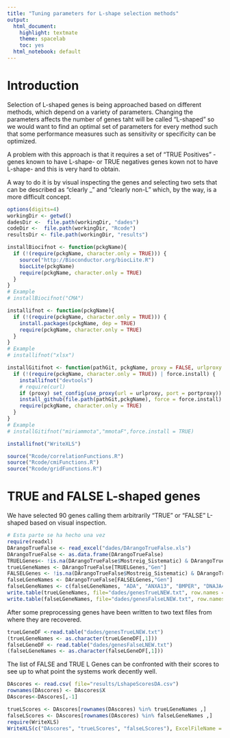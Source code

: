---
title: "Tuning parameters for L-shape selection methods"
output:
  html_document:
    highlight: textmate
    theme: spacelab
    toc: yes
  html_notebook: default
---

# Introduction

Selection of L-shaped genes is being approached based on different methods, which depend on a variety of parameters. Changing the parameters affects the number of genes taht will be called "L-shaped" so we would want to find an optimal set of parameters for every method such that some performance measures such as sensitivity or specificity can be optimized.

A problem with this approach is that it requires a set of "TRUE Positives" -genes known to have L-shape- or TRUE negatives genes kown not to have L-shape- and this is very hard to obtain.

A way to do it is by visual inspecting the genes and selecting two sets that can be described as "clearly _" and "clearly non-L" which, by the way, is a more difficult concept.


```{r message=FALSE}
options(digits=4)
workingDir <- getwd()
dadesDir <-  file.path(workingDir, "dades")
codeDir <-  file.path(workingDir, "Rcode")
resultsDir <- file.path(workingDir, "results")
```


```{r include= FALSE}
installBiocifnot <- function(pckgName){
  if (!(require(pckgName, character.only = TRUE))) {
    source("http://Bioconductor.org/biocLite.R")
    biocLite(pckgName)
    require(pckgName, character.only = TRUE)
  }
}
# Example 
# installBiocifnot("CMA")

installifnot <- function(pckgName){
  if (!(require(pckgName, character.only = TRUE))) {
    install.packages(pckgName, dep = TRUE)
    require(pckgName, character.only = TRUE)
  }
}
# Example 
# installifnot("xlsx")

installGitifnot <- function(pathGit, pckgName, proxy = FALSE, urlproxy = "conf_www.ir.vhebron.net", portproxy = 8081, force.install = FALSE){
  if (!(require(pckgName, character.only = TRUE)) | force.install) {
    installifnot("devtools")
    # require(curl)
    if (proxy) set_config(use_proxy(url = urlproxy, port = portproxy)) 
    install_github(file.path(pathGit,pckgName), force = force.install)
    require(pckgName, character.only = TRUE)
  }
}
# Example 
# installGitifnot("miriammota","mmotaF",force.install = TRUE)
```

```{r}
installifnot("WriteXLS")
```

```{r message= FALSE}
source("Rcode/correlationFunctions.R")
source("Rcode/cmiFunctions.R")
source("Rcode/gridFunctions.R")
```

# TRUE and FALSE L-shaped genes

We have selected 90 genes calling them arbitrarily "TRUE" or "FALSE" L-shaped based on visual inspection.

```{r, eval=FALSE}
# Esta parte se ha hecho una vez
require(readxl)
DArangoTrueFalse <- read_excel("dades/DArangoTrueFalse.xls")
DArangoTrueFalse <- as.data.frame(DArangoTrueFalse)
TRUELGenes<- !is.na(DArangoTrueFalse$Mostreig_Sistematic) & DArangoTrueFalse$Mostreig_Sistematic=="TRUE"
trueLGeneNames <- DArangoTrueFalse[TRUELGenes,"Gen"]
FALSELGenes <- !is.na(DArangoTrueFalse$Mostreig_Sistematic) & DArangoTrueFalse$Mostreig_Sistematic=="FALSE"
falseLGeneNames <- DArangoTrueFalse[FALSELGenes,"Gen"]
falseLGeneNames <- c(falseLGeneNames, "ADA", "ANXA13", "BMPER", "DNAJA4", "ELF1", "GRAMD3", "LDHB" )
write.table(trueLGeneNames, file="dades/genesTrueLNEW.txt", row.names = FALSE, quote=FALSE, col.names = FALSE)
write.table(falseLGeneNames, file="dades/genesFalseLNEW.txt", row.names = FALSE, quote=FALSE, col.names = FALSE)
```

After some preprocessing genes have been written to two text files from where they are recovered.

```{r}
trueLGeneDF <-read.table("dades/genesTrueLNEW.txt")
(trueLGeneNames <- as.character(trueLGeneDF[,1]))
falseLGeneDF <- read.table("dades/genesFalseLNEW.txt")
(falseLGeneNames <- as.character(falseLGeneDF[,1]))
```


The list of FALSE and TRUE L Genes can be confronted with their scores to see up to what point the systems work decently well.

```{r}
DAscores <- read.csv( file="results/LshapeScoresDA.csv")
rownames(DAscores) <- DAscores$X
DAscores<-DAscores[,-1]

trueLScores <- DAscores[rownames(DAscores) %in% trueLGeneNames ,]
falseLScores <- DAscores[rownames(DAscores) %in% falseLGeneNames ,]
require(WriteXLS)
WriteXLS(c("DAscores", "trueLScores", "falseLScores"), ExcelFileName = "results/DAScoresNEW.xls", row.names = TRUE)
```




